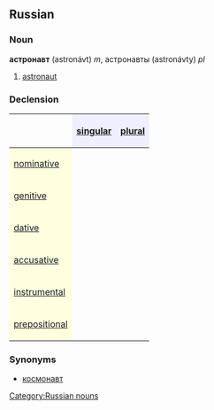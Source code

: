 ==Russian==
[[Category:Russian nouns]]
===Noun===
'''астронавт''' (astronávt) ''m'', астронавты (astronávty) ''pl''

#[[astronaut]]

===Declension===
{| border="1" cellpadding="4" cellspacing="0"
!
! style="background-color: #EFEFFF" align="center"|[[singular]]
! style="background-color: #EFEFFF" align="center"|[[plural]]
|-
! style="background-color: #FFFFE0" align="left"|[[nominative case|nominative]]
| align="center"|{{RUchar|астрона́вт}}
| align="center"|{{RUchar|астрона́вты}}
|-
! style="background-color: #FFFFE0" align="left"|[[genitive case|genitive]]
| align="center"|{{RUchar|астрона́вта}}
| align="center"|{{RUchar|астрона́втов}}
|-
! style="background-color: #FFFFE0" align="left"|[[dative case|dative]]
| align="center"|{{RUchar|астрона́вту}}
| align="center"|{{RUchar|астрона́втам}}
|-
! style="background-color: #FFFFE0" align="left"|[[accusative case|accusative]]
| align="center"|{{RUchar|астрона́вта}}
| align="center"|{{RUchar|астрона́втов}}
|-
! style="background-color: #FFFFE0" align="left"|[[instrumental case|instrumental]]
| align="center"|{{RUchar|астрона́втом}}
| align="center"|{{RUchar|астрона́втами}}
|-
! style="background-color: #FFFFE0" align="left"|[[prepositional case|prepositional]]
| align="center"|{{RUchar|об астрона́вте}}
| align="center"|{{RUchar|об астрона́втах}}
|}

===Synonyms===
*[[космонавт]]